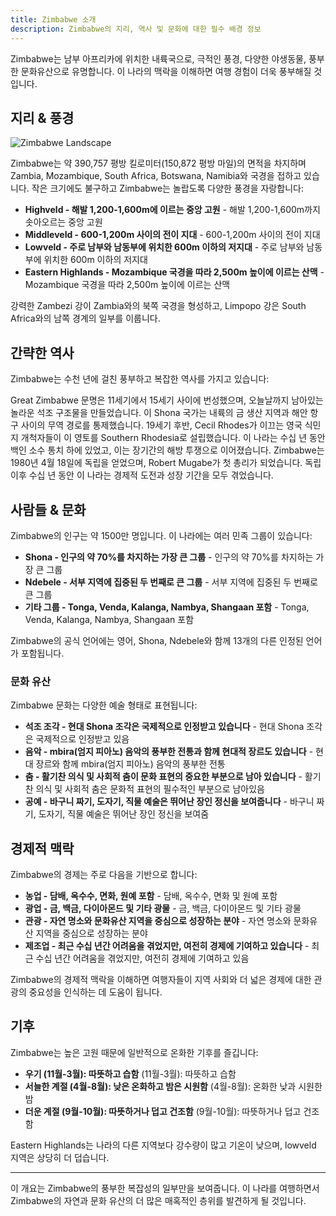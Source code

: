 ```yaml
---
title: Zimbabwe 소개
description: Zimbabwe의 지리, 역사 및 문화에 대한 필수 배경 정보
---
```


Zimbabwe는 남부 아프리카에 위치한 내륙국으로, 극적인 풍경, 다양한 야생동물, 풍부한 문화유산으로 유명합니다. 이 나라의 맥락을 이해하면 여행 경험이 더욱 풍부해질 것입니다.

## 지리 & 풍경

<img alt="Zimbabwe Landscape" src="/images/hero-light.svg" />

Zimbabwe는 약 390,757 평방 킬로미터(150,872 평방 마일)의 면적을 차지하며 Zambia, Mozambique, South Africa, Botswana, Namibia와 국경을 접하고 있습니다. 작은 크기에도 불구하고 Zimbabwe는 놀랍도록 다양한 풍경을 자랑합니다:

* **Highveld - 해발 1,200-1,600m에 이르는 중앙 고원** - 해발 1,200-1,600m까지 솟아오르는 중앙 고원
* **Middleveld - 600-1,200m 사이의 전이 지대** - 600-1,200m 사이의 전이 지대
* **Lowveld - 주로 남부와 남동부에 위치한 600m 이하의 저지대** - 주로 남부와 남동부에 위치한 600m 이하의 저지대
* **Eastern Highlands - Mozambique 국경을 따라 2,500m 높이에 이르는 산맥** - Mozambique 국경을 따라 2,500m 높이에 이르는 산맥

강력한 Zambezi 강이 Zambia와의 북쪽 국경을 형성하고, Limpopo 강은 South Africa와의 남쪽 경계의 일부를 이룹니다.

## 간략한 역사

Zimbabwe는 수천 년에 걸친 풍부하고 복잡한 역사를 가지고 있습니다:

<AccordionGroup>
  <Accordion icon="building-columns" title="고대 문명 (900-1450 CE)">
    Great Zimbabwe 문명은 11세기에서 15세기 사이에 번성했으며, 오늘날까지 남아있는 놀라운 석조 구조물을 만들었습니다. 이 Shona 국가는 내륙의 금 생산 지역과 해안 항구 사이의 무역 경로를 통제했습니다.
  </Accordion>

  <Accordion icon="crown" title="식민지 시대 (1890-1980)">
    19세기 후반, Cecil Rhodes가 이끄는 영국 식민지 개척자들이 이 영토를 Southern Rhodesia로 설립했습니다. 이 나라는 수십 년 동안 백인 소수 통치 하에 있었고, 이는 장기간의 해방 투쟁으로 이어졌습니다.
  </Accordion>

  <Accordion icon="flag" title="독립 시대 (1980-현재)">
    Zimbabwe는 1980년 4월 18일에 독립을 얻었으며, Robert Mugabe가 첫 총리가 되었습니다. 독립 이후 수십 년 동안 이 나라는 경제적 도전과 성장 기간을 모두 겪었습니다.
  </Accordion>
</AccordionGroup>

## 사람들 & 문화

Zimbabwe의 인구는 약 1500만 명입니다. 이 나라에는 여러 민족 그룹이 있습니다:

* **Shona - 인구의 약 70%를 차지하는 가장 큰 그룹** - 인구의 약 70%를 차지하는 가장 큰 그룹
* **Ndebele - 서부 지역에 집중된 두 번째로 큰 그룹** - 서부 지역에 집중된 두 번째로 큰 그룹
* **기타 그룹 - Tonga, Venda, Kalanga, Nambya, Shangaan 포함** - Tonga, Venda, Kalanga, Nambya, Shangaan 포함

Zimbabwe의 공식 언어에는 영어, Shona, Ndebele와 함께 13개의 다른 인정된 언어가 포함됩니다.

### 문화 유산

Zimbabwe 문화는 다양한 예술 형태로 표현됩니다:

* **석조 조각 - 현대 Shona 조각은 국제적으로 인정받고 있습니다** - 현대 Shona 조각은 국제적으로 인정받고 있음
* **음악 - mbira(엄지 피아노) 음악의 풍부한 전통과 함께 현대적 장르도 있습니다** - 현대 장르와 함께 mbira(엄지 피아노) 음악의 풍부한 전통
* **춤 - 활기찬 의식 및 사회적 춤이 문화 표현의 중요한 부분으로 남아 있습니다** - 활기찬 의식 및 사회적 춤은 문화적 표현의 필수적인 부분으로 남아있음
* **공예 - 바구니 짜기, 도자기, 직물 예술은 뛰어난 장인 정신을 보여줍니다** - 바구니 짜기, 도자기, 직물 예술은 뛰어난 장인 정신을 보여줌

## 경제적 맥락

Zimbabwe의 경제는 주로 다음을 기반으로 합니다:

* **농업 - 담배, 옥수수, 면화, 원예 포함** - 담배, 옥수수, 면화 및 원예 포함
* **광업 - 금, 백금, 다이아몬드 및 기타 광물** - 금, 백금, 다이아몬드 및 기타 광물
* **관광 - 자연 명소와 문화유산 지역을 중심으로 성장하는 분야** - 자연 명소와 문화유산 지역을 중심으로 성장하는 분야
* **제조업 - 최근 수십 년간 어려움을 겪었지만, 여전히 경제에 기여하고 있습니다** - 최근 수십 년간 어려움을 겪었지만, 여전히 경제에 기여하고 있음

Zimbabwe의 경제적 맥락을 이해하면 여행자들이 지역 사회와 더 넓은 경제에 대한 관광의 중요성을 인식하는 데 도움이 됩니다.

## 기후

Zimbabwe는 높은 고원 때문에 일반적으로 온화한 기후를 즐깁니다:

* **우기 (11월-3월): 따뜻하고 습함** (11월-3월): 따뜻하고 습함
* **서늘한 계절 (4월-8월): 낮은 온화하고 밤은 시원함** (4월-8월): 온화한 낮과 시원한 밤
* **더운 계절 (9월-10월): 따뜻하거나 덥고 건조함** (9월-10월): 따뜻하거나 덥고 건조함

Eastern Highlands는 나라의 다른 지역보다 강수량이 많고 기온이 낮으며, lowveld 지역은 상당히 더 덥습니다.

***

<Info>
  이 개요는 Zimbabwe의 풍부한 복잡성의 일부만을 보여줍니다. 이 나라를 여행하면서 Zimbabwe의 자연과 문화 유산의 더 많은 매혹적인 층위를 발견하게 될 것입니다.
</Info>
